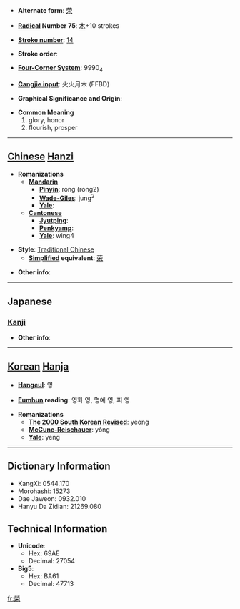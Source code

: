 * '''Alternate form''': [[荣]]

* '''[[Wiktionary:Chinese radical index| Radical]] Number 75''': [[Wiktionary:Chinese radical index 木|木]]+10 strokes

* '''[[Wiktionary:Chinese total strokes index|Stroke number]]''': [[Wiktionary:Chinese total strokes index 14|14]]

* '''Stroke order''': 

* '''[[Wiktionary:Chinese four corner index|Four-Corner System]]''': 9990<sub>4</sub>

* '''[[Wiktionary:Chinese Cangjie index|Cangjie input]]''': 火火月木 (FFBD)

* '''Graphical Significance and Origin''': 

* '''Common Meaning'''
*#glory, honor
*# flourish, prosper


----

== [[Chinese]] [[Hanzi]] ==

* '''Romanizations'''
** '''[[Mandarin]]'''
*** '''[[Pinyin]]''': róng (rong2)
*** '''[[Wade-Giles]]''': jung<sup>2</sup>
*** '''[[Yale]]''': 
** '''[[Cantonese]]'''
*** '''[[Jyutping]]''':
*** '''[[Penkyamp]]''': 
*** '''[[Yale]]''': wing4

* '''Style''': [[Traditional Chinese]] 
** '''[[Simplified Chinese|Simplified]] equivalent''': [[荣]]

* '''Other info''': 

----

==Japanese==
===[[Kanji]]===
{{kanji|on readings=[[えい]] (ei), [[よう]] (yō)
|kun readings=[[さかえる]] (sakaeru), [[はえ]] (hae)
}}

* '''Other info''':  

----

== [[Korean]] [[Hanja]] ==

* '''[[Hangeul]]''': 영

* '''[[Eumhun]] reading''': 영화 영, 명예 영, 피 영

* '''Romanizations'''
** '''[[The 2000 South Korean Revised Romanization|The 2000 South Korean Revised]]''': yeong
** '''[[McCune-Reischauer]]''': yŏng
** '''[[Yale]]''': yeng

----

== Dictionary Information ==

* KangXi: 0544.170
* Morohashi: 15273
* Dae Jaweon: 0932.010
* Hanyu Da Zidian: 21269.080

== Technical Information ==

* '''Unicode''':
** Hex: 69AE
** Decimal: 27054
* '''Big5''':
** Hex: BA61
** Decimal: 47713

[[fr:榮]]